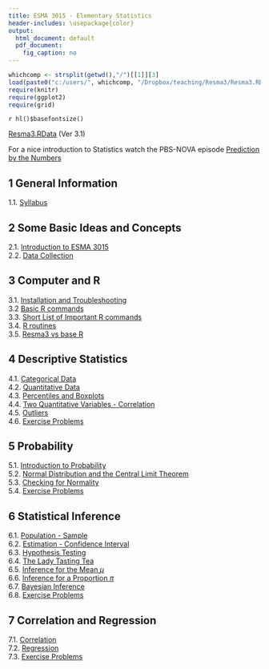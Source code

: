 ```yaml
---
title: ESMA 3015 - Elementary Statistics
header-includes: \usepackage{color}
output:
  html_document: default
  pdf_document:
    fig_caption: no
---
```


```r
whichcomp <- strsplit(getwd(),"/")[[1]][3]
load(paste0("c:/users/", whichcomp, "/Dropbox/teaching/Resma3/Resma3.RData"))
require(knitr)
require(ggplot2)
require(grid)
```
`r hl()$basefontsize()`

[Resma3.RData](../Resma3/Resma3.RData?Ver3.1) (Ver 3.1)

For a nice introduction to Statistics watch the PBS-NOVA episode [Prediction by the Numbers](http://www.pbs.org/video/prediction-by-the-numbers-hg2znc/)

## 1 General Information   

1.1. [Syllabus](syl.html)  


## 2 Some Basic Ideas and Concepts

2.1.  [Introduction to ESMA 3015](intro.html)  
2.2.  [Data Collection](collect.html)

## 3 Computer and R

3.1.  [Installation and Troubleshooting](../Resma3/computerandR.3015.html)  
3.2   [Basic R commands](../Resma3/basic.R.commands.3015.html)  
3.3.  [Short List of Important R commands](../Resma3/short.list.commands.html)    
3.4.  [R routines](../Resma3/routines.html)  
3.5.  [Resma3 vs base R](../Resma3/baseR.html)

## 4 Descriptive Statistics

4.1.  [Categorical Data](categorical.html)  
4.2.  [Quantitative Data](quantitative1.html)  
4.3.  [Percentiles and Boxplots](quantitative2.html)  
4.4.  [Two Quantitative Variables - Correlation](correlation1.html)   
4.5.  [Outliers](outlier.html)   
4.6.  [Exercise Problems](exercise1.html)  

## 5 Probability

5.1.  [Introduction to Probability](probbasic.html)  
5.2. [Normal Distribution and the Central Limit Theorem](normal.html)  
5.3.  [Checking for Normality](normalcheck.html)  
5.4.  [Exercise Problems](exercise2.html)

## 6 Statistical Inference

6.1.  [Population - Sample](popsample.html)  
6.2.  [Estimation - Confidence Interval](estimation.html)  
6.3.  [Hypothesis Testing](hyptest.html)  
6.4.  [The Lady Tasting Tea](lady-tea.html)  
6.5.  [Inference for the Mean $\mu$](mean.html)  
6.6.  [Inference for a Proportion $\pi$](prop.html)  
6.7.  [Bayesian Inference](bayes.html)  
6.8.  [Exercise Problems](exercise3.html)

## 7 Correlation and Regression

7.1.  [Correlation](correlation2.html)  
7.2.  [Regression](regression.html)  
7.3.  [Exercise Problems](exercise4.html)



